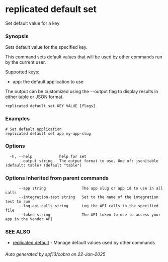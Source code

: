 # replicated default set

Set default value for a key

### Synopsis

Sets default value for the specified key.

This command sets default values that will be used by other commands run by the current user.

Supported keys:
- app: the default application to use

The output can be customized using the --output flag to display results in
either table or JSON format.

```
replicated default set KEY VALUE [flags]
```

### Examples

```
# Set default application
replicated default set app my-app-slug
```

### Options

```
  -h, --help            help for set
      --output string   The output format to use. One of: json|table (default: table) (default "table")
```

### Options inherited from parent commands

```
      --app string                The app slug or app id to use in all calls
      --integration-test string   Set to the name of the integration test to run
      --log-api-calls string      Log the API calls to the specified file
      --token string              The API token to use to access your app in the Vendor API
```

### SEE ALSO

* [replicated default](replicated-cli-default)	 - Manage default values used by other commands

###### Auto generated by spf13/cobra on 22-Jan-2025
